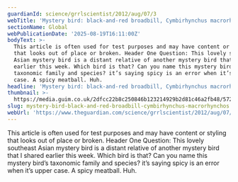 ```yaml
---
guardianId: science/grrlscientist/2012/aug/07/3
webTitle: 'Mystery bird: black-and-red broadbill, Cymbirhynchus macrorhynchos'
sectionName: Global
webPublicationDate: '2025-08-19T16:11:00Z'
bodyText: >-
  This article is often used for test purposes and may have content or styling
  that looks out of place or broken. Header One Question: This lovely southeast
  Asian mystery bird is a distant relative of another mystery bird that I shared
  earlier this week. Which bird is that? Can you name this mystery bird’s
  taxonomic family and species? it’s saying spicy is an error when it’s upper
  case. A spicy meatball. Huh.
headline: 'Mystery bird: black-and-red broadbill, Cymbirhynchus macrorhynchos'
thumbnail: >-
  https://media.guim.co.uk/2dfcc22b8c250846b123214929b2d81c46a2fb48/572_0_5730_4584/500.jpg
slug: mystery-bird-black-and-red-broadbill-cymbirhynchus-macrorhynchos
webUrl: 'https://www.theguardian.com/science/grrlscientist/2012/aug/07/3'
---
```

This article is often used for test purposes and may have content or styling that looks out of place or broken. Header One Question: This lovely southeast Asian mystery bird is a distant relative of another mystery bird that I shared earlier this week. Which bird is that? Can you name this mystery bird’s taxonomic family and species? it’s saying spicy is an error when it’s upper case. A spicy meatball. Huh.
